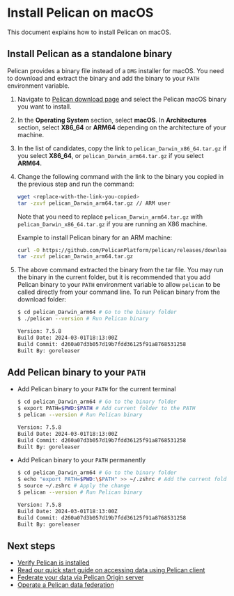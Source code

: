# Install Pelican on macOS

This document explains how to install Pelican on macOS.

## Install Pelican as a standalone binary

Pelican provides a binary file instead of a `DMG` installer for macOS. You need to download and extract the binary and add the binary to your `PATH` environment variable.

1. Navigate to [Pelican download page](../install.mdx#download-pelican-binary) and select the Pelican macOS binary you want to install.

2. In the **Operating System** section, select **macOS**. In **Architectures** section, select **X86_64** or **ARM64** depending on the architecture of your machine.

3. In the list of candidates, copy the link to `pelican_Darwin_x86_64.tar.gz` if you select **X86_64**, or `pelican_Darwin_arm64.tar.gz` if you select **ARM64**.

4. Change the following command with the link to the binary you copied in the previous step and run the command:

    ```bash
    wget <replace-with-the-link-you-copied>
    tar -zxvf pelican_Darwin_arm64.tar.gz // ARM user
    ```

    Note that you need to replace `pelican_Darwin_arm64.tar.gz` with `pelican_Darwin_x86_64.tar.gz` if you are running an X86 machine.

    Example to install Pelican binary for an ARM machine:

    ```bash
    curl -O https://github.com/PelicanPlatform/pelican/releases/download/v7.5.8/pelican_Darwin_arm64.tar.gz
    tar -zxvf pelican_Darwin_arm64.tar.gz
    ```

5. The above command extracted the binary from the tar file. You may run the binary in the current folder, but it is recommended that you add Pelican binary to your `PATH` environment variable to allow `pelican` to be called directly from your command line. To run Pelican binary from the download folder:

    ```bash
    $ cd pelican_Darwin_arm64 # Go to the binary folder
    $ ./pelican --version # Run Pelican binary

    Version: 7.5.8
    Build Date: 2024-03-01T18:13:00Z
    Build Commit: d260a07d3b057d19b7fdd36125f91a8768531258
    Built By: goreleaser
    ```

## Add Pelican binary to your `PATH`

  * Add Pelican binary to your `PATH` for the current terminal

    ```bash
    $ cd pelican_Darwin_arm64 # Go to the binary folder
    $ export PATH=$PWD:$PATH # Add current folder to the PATH
    $ pelican --version # Run Pelican binary

    Version: 7.5.8
    Build Date: 2024-03-01T18:13:00Z
    Build Commit: d260a07d3b057d19b7fdd36125f91a8768531258
    Built By: goreleaser
    ```

  * Add Pelican binary to your `PATH` permanently

    ```bash
    $ cd pelican_Darwin_arm64 # Go to the binary folder
    $ echo "export PATH=$PWD:\$PATH" >> ~/.zshrc # Add the current folder to your .zshrc file
    $ source ~/.zshrc # Apply the change
    $ pelican --version # Run Pelican binary

    Version: 7.5.8
    Build Date: 2024-03-01T18:13:00Z
    Build Commit: d260a07d3b057d19b7fdd36125f91a8768531258
    Built By: goreleaser
    ```

## Next steps

* [Verify Pelican is installed](../install.mdx#verify-pelican-is-installed)
* [Read our quick start guide on accessing data using Pelican client](../getting-started/accessing-data.mdx)
* [Federate your data via Pelican Origin server](../federating-your-data.mdx)
* [Operate a Pelican data federation](../operating-a-federation.mdx)
